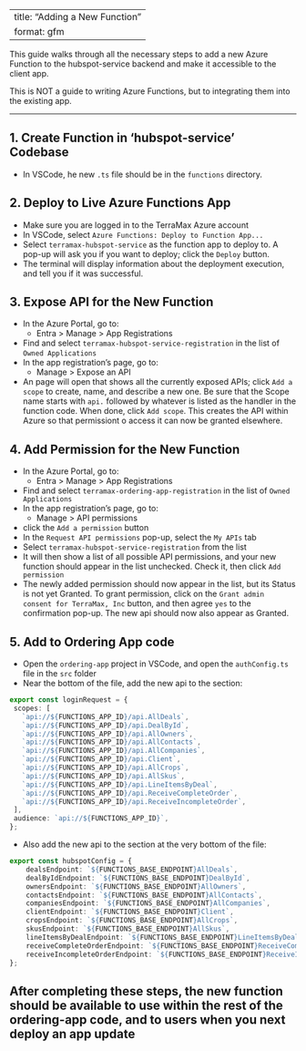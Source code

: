 <!-- To regenerate the Markdown version of this file, enter in the terminal:
    quarto render docs/how-to/add-new-function.qmd 
-->

---
title: "Adding a New Function"
format: gfm
---

This guide walks through all the necessary steps to add a new Azure Function to the hubspot-service backend and make it accessible to the client app.

This is NOT a guide to writing Azure Functions, but to integrating them into the existing app.


---

## 1. Create Function in 'hubspot-service' Codebase

- In VSCode, he new `.ts` file should be in the `functions` directory.

## 2. Deploy to Live Azure Functions App

- Make sure you are logged in to the TerraMax Azure account
- In VSCode, select `Azure Functions: Deploy to Function App...`
- Select `terramax-hubspot-service` as the function app to deploy to.  A pop-up will ask you if you want to deploy; click the `Deploy` button.
- The terminal will display information about the deployment execution, and tell you if it was successful.

## 3. Expose API for the New Function

- In the Azure Portal, go to:
    - Entra > Manage > App Registrations
- Find and select `terramax-hubspot-service-registration` in the list of `Owned Applications`
- In the app registration's page, go to:
    - Manage > Expose an API
- An page will open that shows all the currently exposed APIs; click `Add a scope` to create, name, and describe a new one.  Be sure that the Scope name starts with `api.` followed by whatever is listed as the handler in the function code.  When done, click `Add scope`.  This creates the API within Azure so that permissiont o access it can now be granted elsewhere.

## 4. Add Permission for the New Function 

- In the Azure Portal, go to:
    - Entra > Manage > App Registrations
- Find and select `terramax-ordering-app-registration` in the list of `Owned Applications`
- In the app registration's page, go to:
    - Manage > API permissions
- click the `Add a permission` button
- In the `Request API permissions` pop-up, select the `My APIs` tab
- Select `terramax-hubspot-service-registration` from the list
- It will then show a list of all possible API permissions, and your new function should appear in the list unchecked.  Check it, then click `Add permission`
- The newly added permission should now appear in the list, but its Status is not yet Granted.  To grant permission, click on the `Grant admin consent for TerraMax, Inc` button, and then agree `yes` to the confirmation pop-up.  The new api should now also appear as Granted.

## 5. Add to Ordering App code

- Open the `ordering-app` project in VSCode, and open the `authConfig.ts` file in the `src` folder 
- Near the bottom of the file, add the new api to the section:
 ```ts
export const loginRequest = {
  scopes: [
    `api://${FUNCTIONS_APP_ID}/api.AllDeals`,
    `api://${FUNCTIONS_APP_ID}/api.DealById`,
    `api://${FUNCTIONS_APP_ID}/api.AllOwners`,
    `api://${FUNCTIONS_APP_ID}/api.AllContacts`,
    `api://${FUNCTIONS_APP_ID}/api.AllCompanies`,
    `api://${FUNCTIONS_APP_ID}/api.Client`,
    `api://${FUNCTIONS_APP_ID}/api.AllCrops`,
    `api://${FUNCTIONS_APP_ID}/api.AllSkus`,
    `api://${FUNCTIONS_APP_ID}/api.LineItemsByDeal`,
    `api://${FUNCTIONS_APP_ID}/api.ReceiveCompleteOrder`,
    `api://${FUNCTIONS_APP_ID}/api.ReceiveIncompleteOrder`,
  ],
  audience: `api://${FUNCTIONS_APP_ID}`,
};
```
- Also add the new api to the section at the very bottom of the file:
```ts
export const hubspotConfig = {
    dealsEndpoint: `${FUNCTIONS_BASE_ENDPOINT}AllDeals`,
    dealByIdEndpoint: `${FUNCTIONS_BASE_ENDPOINT}DealById`,
    ownersEndpoint: `${FUNCTIONS_BASE_ENDPOINT}AllOwners`,
    contactsEndpoint: `${FUNCTIONS_BASE_ENDPOINT}AllContacts`,
    companiesEndpoint: `${FUNCTIONS_BASE_ENDPOINT}AllCompanies`,
    clientEndpoint: `${FUNCTIONS_BASE_ENDPOINT}Client`,
    cropsEndpoint: `${FUNCTIONS_BASE_ENDPOINT}AllCrops`,
    skusEndpoint: `${FUNCTIONS_BASE_ENDPOINT}AllSkus`,
    lineItemsByDealEndpoint: `${FUNCTIONS_BASE_ENDPOINT}LineItemsByDeal`,
    receiveCompleteOrderEndpoint: `${FUNCTIONS_BASE_ENDPOINT}ReceiveCompleteOrder`,
    receiveIncompleteOrderEndpoint: `${FUNCTIONS_BASE_ENDPOINT}ReceiveIncompleteOrder`,
};
```

## After completing these steps, the new function should be available to use within the rest of the ordering-app code, and to users when you next deploy an app update